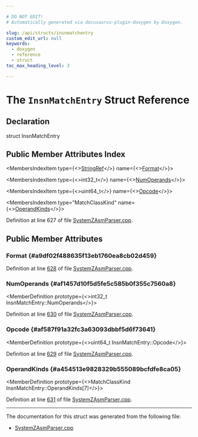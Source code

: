```yaml
---

# DO NOT EDIT!
# Automatically generated via docusaurus-plugin-doxygen by Doxygen.

slug: /api/structs/insnmatchentry
custom_edit_url: null
keywords:
  - doxygen
  - reference
  - struct
toc_max_heading_level: 3

---
```





# The `InsnMatchEntry` Struct Reference

<DoxygenPage pluginConfig={pluginConfig}>



## Declaration

<CodeBlock>struct InsnMatchEntry</CodeBlock>

## Public Member Attributes Index

<MembersIndex>

<MembersIndexItem
  type={<><a href="/docs/api/classes/llvm/stringref">StringRef</a></>}
  name={<><a href="#a9df02f488635f13eb1760ea8cb02d459">Format</a></>}>
</MembersIndexItem>

<MembersIndexItem
  type={<>int32&#95;t</>}
  name={<><a href="#af1457d10f5d5fe5c585b0f355c7560a8">NumOperands</a></>}>
</MembersIndexItem>

<MembersIndexItem
  type={<>uint64&#95;t</>}
  name={<><a href="#af587f91a32fc3a63093dbbf5d6f73641">Opcode</a></>}>
</MembersIndexItem>

<MembersIndexItem
  type="MatchClassKind"
  name={<><a href="#a454513e9828329b555089bcfdfe8ca05">OperandKinds</a></>}>
</MembersIndexItem>

</MembersIndex>


Definition at line 627 of file <a href="/docs/api/files/lib/lib/target/lib/target/systemz/lib/target/systemz/asmparser/systemzasmparser-cpp">SystemZAsmParser.cpp</a>.

<SectionDefinition>

## Public Member Attributes

### Format {#a9df02f488635f13eb1760ea8cb02d459}

<MemberDefinition
  prototype="StringRef InsnMatchEntry::Format">

Definition at line <a href="/docs/api/files/lib/lib/target/lib/target/systemz/lib/target/systemz/asmparser/systemzasmparser-cpp/#l00628">628</a> of file <a href="/docs/api/files/lib/lib/target/lib/target/systemz/lib/target/systemz/asmparser/systemzasmparser-cpp">SystemZAsmParser.cpp</a>.
</MemberDefinition>

### NumOperands {#af1457d10f5d5fe5c585b0f355c7560a8}

<MemberDefinition
  prototype={<>int32&#95;t InsnMatchEntry::NumOperands</>}>

Definition at line <a href="/docs/api/files/lib/lib/target/lib/target/systemz/lib/target/systemz/asmparser/systemzasmparser-cpp/#l00630">630</a> of file <a href="/docs/api/files/lib/lib/target/lib/target/systemz/lib/target/systemz/asmparser/systemzasmparser-cpp">SystemZAsmParser.cpp</a>.
</MemberDefinition>

### Opcode {#af587f91a32fc3a63093dbbf5d6f73641}

<MemberDefinition
  prototype={<>uint64&#95;t InsnMatchEntry::Opcode</>}>

Definition at line <a href="/docs/api/files/lib/lib/target/lib/target/systemz/lib/target/systemz/asmparser/systemzasmparser-cpp/#l00629">629</a> of file <a href="/docs/api/files/lib/lib/target/lib/target/systemz/lib/target/systemz/asmparser/systemzasmparser-cpp">SystemZAsmParser.cpp</a>.
</MemberDefinition>

### OperandKinds {#a454513e9828329b555089bcfdfe8ca05}

<MemberDefinition
  prototype={<>MatchClassKind InsnMatchEntry::OperandKinds&#91;7&#93;</>}>

Definition at line <a href="/docs/api/files/lib/lib/target/lib/target/systemz/lib/target/systemz/asmparser/systemzasmparser-cpp/#l00631">631</a> of file <a href="/docs/api/files/lib/lib/target/lib/target/systemz/lib/target/systemz/asmparser/systemzasmparser-cpp">SystemZAsmParser.cpp</a>.
</MemberDefinition>

</SectionDefinition>

<hr/>

The documentation for this struct was generated from the following file:

<ul>
<li><a href="/docs/api/files/lib/lib/target/lib/target/systemz/lib/target/systemz/asmparser/systemzasmparser-cpp">SystemZAsmParser.cpp</a></li>
</ul>

</DoxygenPage>
